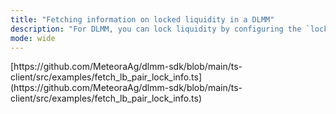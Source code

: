 ```yaml
---
title: "Fetching information on locked liquidity in a DLMM"
description: "For DLMM, you can lock liquidity by configuring the `lockReleasePoint`"
mode: wide
---
```


<Card title="You can fetch information on DLMM positions that have locked liquidity:"  icon="code" iconType="solid" horizontal href="https://github.com/MeteoraAg/dlmm-sdk/blob/main/ts-client/src/examples/fetch_lb_pair_lock_info.ts">
 [https://github.com/MeteoraAg/dlmm-sdk/blob/main/ts-client/src/examples/fetch_lb_pair_lock_info.ts](https://github.com/MeteoraAg/dlmm-sdk/blob/main/ts-client/src/examples/fetch_lb_pair_lock_info.ts)
</Card>
